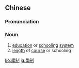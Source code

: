 {{also|学制}}
==Chinese==
{{zh-forms|s=学制}}

===Pronunciation===
{{zh-pron
|m=xuézhì
|c=hak6 zai3
|mn=qz,tw,xm:ha̍k-chè/zz:ha̍k-chì
|cat=n
}}

===Noun===
{{zh-noun}}

# [[education]] or [[schooling]] [[system]]
# [[length]] of [[course]] or schooling

[[ko:學制]]
[[ja:學制]]
